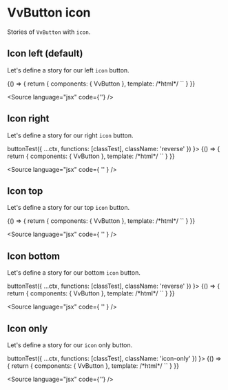 
<Meta title="Components/Button/icon" />

# VvButton icon

Stories of `VvButton` with `icon`.

## Icon left (default)

Let's define a story for our left `icon` button.

<Canvas>
	<Story name="icon-left" play={buttonTest}>
		{() => {
			return {
				components: { VvButton },
				template:
					/*html*/
					`<vv-button label="Icon left" icon="heart" />`
			}
		}}
	</Story>
</Canvas>

<Source
	language="jsx"
	code={'<vv-button label="Icon left" icon="heart" />'}
/>

## Icon right

Let's define a story for our right `icon` button.

<Canvas>
	<Story
		name="icon-right"
		play={(ctx) =>
			 buttonTest({
				...ctx,
				functions: [classTest],
				className: 'reverse'
			})
		}>
		{() => {
			return {
				components: { VvButton },
				template:
					/*html*/
					`<vv-button label="Icon right" icon="heart" icon-position="right" />`
			}
		}}
	</Story>
</Canvas>

<Source
	language="jsx"
	code={
		'<vv-button label="Icon right" icon="heart" icon-position="right" />'
	}
/>

## Icon top

Let's define a story for our top `icon` button.

<Canvas>
	<Story name="icon-top" play={buttonTest}>
		{() => {
			return {
				components: { VvButton },
				template:
					/*html*/
					`<vv-button label="Icon top" icon="heart" icon-position="top" />`
			}
		}}
	</Story>
</Canvas>

<Source
	language="jsx"
	code={
		'<vv-button label="Icon top" icon="heart" icon-position="top" />'
	}
/>

## Icon bottom

Let's define a story for our bottom `icon` button.

<Canvas>
	<Story
		name="icon-bottom"
		play={(ctx) =>
			 buttonTest({
				...ctx,
				functions: [classTest],
				className: 'reverse'
			})
		}>
		{() => {
			return {
				components: { VvButton },
				template:
					/*html*/
					`<vv-button label="Icon bottom" icon="heart" icon-position="bottom" />`
			}
		}}
	</Story>
</Canvas>

<Source
	language="jsx"
	code={
		'<vv-button label="Icon top" icon="heart" icon-position="bottom" />'
	}
/>

## Icon only

Let's define a story for our `icon` only button.

<Canvas>
	<Story
		name="icon-only"
		play={(ctx) =>
			 buttonTest({
				...ctx,
				functions: [classTest],
				className: 'icon-only'
			})
		}>
		{() => {
			return {
				components: { VvButton },
				template:
					/*html*/
					`<vv-button icon="heart" rounded />`
			}
		}}
	</Story>
</Canvas>

<Source language="jsx" code={'<vv-button icon="heart" rounded />'} />
